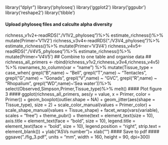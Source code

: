 library("dplyr")
library('phyloseq')
library('ggplot2')
library('ggpubr')
library('reshape2')
library('tibble')

#### Upload phyloseq files and calculte alpha diversity ####
richness_v1v2<-readRDS("./V1V2_phyloseq")%>%
          estimate_richness()%>%
          mutate(Primer='V1V2')
richness_v3v4<-readRDS("./V3V4_phyloseq")%>%
          estimate_richness()%>%
          mutate(Primer='V3V4')
richness_v4v5<-readRDS("./V4V5_phyloseq")%>%
          estimate_richness()%>%
          mutate(Primer='V4V5')
## Combine to one table and organise data ##
richness_all_primers <- rbind(richness_v1v2,richness_v3v4,richness_v4v5) %>%
                        rownames_to_column(var = "name") %>%
                        mutate(Tissue_type = case_when(
                         grepl("B",name) ~ "Bell",
                         grepl("T",name) ~ "Tentacles",
                         grepl("G",name) ~ "Gonads",
                         grepl("V",name) ~ "GVC",
                         grepl("R",name) ~ "Rhopalium",
                         grepl("WD",name)~'Sea water'))%>%
                        select(Observed,Simpson,Primer,Tissue_type)%>%
                        melt()
#### Plot figure 3 ####
ggplot(richness_all_primers, aes(y = value, x = Primer, color = Primer)) + 
  geom_boxplot(outlier.shape = NA) +
  geom_jitter(aes(shape = Tissue_type), size = 2) +
  scale_color_manual(values = Primer_color) +
  scale_shape_manual(values = Tissue_shape) +
  facet_wrap(vars(variable), scales = "free") +
  theme_pubr() +
  theme(text = element_text(size = 10),
           axis.title = element_text(face = "bold", size = 10),
      legend.title = element_text(face = "bold", size = 10),
        legend.position = "right",
        strip.text = element_blank()) +
   ylab("ASVs number")+
   xlab("")
#### Save to pdf ####
ggsave("./fig_3.pdf",
       units = "mm", 
       width = 160, 
       height = 90,
       dpi=300)
